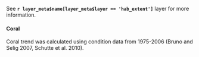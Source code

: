 See **`r layer_meta$name[layer_meta$layer == 'hab_extent']`** layer for more information.

#### Coral 
Coral trend was calculated using condition data from 1975-2006 (Bruno and Selig 2007, Schutte et al. 2010).